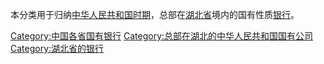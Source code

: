 本分类用于归纳[[中华人民共和国时期|中华人民共和国时期]]，总部在[[湖北省|湖北省]]境内的国有性质[[银行|银行]]。

[[Category:中国各省国有银行|Category:中国各省国有银行]]
[[Category:总部在湖北的中华人民共和国国有公司|Category:总部在湖北的中华人民共和国国有公司]]
[[Category:湖北省的银行|Category:湖北省的银行]]